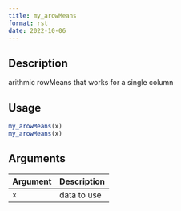 ```yaml
--- 
title: my_arowMeans 
format: rst 
date: 2022-10-06 
--- 
```


## Description

arithmic rowMeans that works for a single column


## Usage

```r
my_arowMeans(x)
my_arowMeans(x)
```


## Arguments

Argument      |Description
------------- |----------------
`x`     |     data to use


